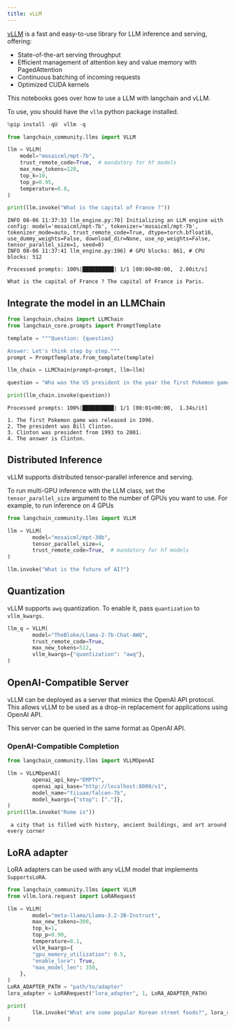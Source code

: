 ```yaml
---
title: vLLM
---
```


[vLLM](https://vllm.readthedocs.io/en/latest/index.html) is a fast and easy-to-use library for LLM inference and serving, offering:

* State-of-the-art serving throughput
* Efficient management of attention key and value memory with PagedAttention
* Continuous batching of incoming requests
* Optimized CUDA kernels

This notebooks goes over how to use a LLM with langchain and vLLM.

To use, you should have the `vllm` python package installed.

```python
%pip install -qU  vllm -q
```

```python
from langchain_community.llms import VLLM

llm = VLLM(
    model="mosaicml/mpt-7b",
    trust_remote_code=True,  # mandatory for hf models
    max_new_tokens=128,
    top_k=10,
    top_p=0.95,
    temperature=0.8,
)

print(llm.invoke("What is the capital of France ?"))
```

```output
INFO 08-06 11:37:33 llm_engine.py:70] Initializing an LLM engine with config: model='mosaicml/mpt-7b', tokenizer='mosaicml/mpt-7b', tokenizer_mode=auto, trust_remote_code=True, dtype=torch.bfloat16, use_dummy_weights=False, download_dir=None, use_np_weights=False, tensor_parallel_size=1, seed=0)
INFO 08-06 11:37:41 llm_engine.py:196] # GPU blocks: 861, # CPU blocks: 512
```
```output
Processed prompts: 100%|██████████| 1/1 [00:00<00:00,  2.00it/s]
```
```output
What is the capital of France ? The capital of France is Paris.
```

## Integrate the model in an LLMChain

```python
from langchain.chains import LLMChain
from langchain_core.prompts import PromptTemplate

template = """Question: {question}

Answer: Let's think step by step."""
prompt = PromptTemplate.from_template(template)

llm_chain = LLMChain(prompt=prompt, llm=llm)

question = "Who was the US president in the year the first Pokemon game was released?"

print(llm_chain.invoke(question))
```

```output
Processed prompts: 100%|██████████| 1/1 [00:01<00:00,  1.34s/it]
```
```output
1. The first Pokemon game was released in 1996.
2. The president was Bill Clinton.
3. Clinton was president from 1993 to 2001.
4. The answer is Clinton.
```

## Distributed Inference

vLLM supports distributed tensor-parallel inference and serving.

To run multi-GPU inference with the LLM class, set the `tensor_parallel_size` argument to the number of GPUs you want to use. For example, to run inference on 4 GPUs

```python
from langchain_community.llms import VLLM

llm = VLLM(
        model="mosaicml/mpt-30b",
        tensor_parallel_size=4,
        trust_remote_code=True,  # mandatory for hf models
)

llm.invoke("What is the future of AI?")
```

## Quantization

vLLM supports `awq` quantization. To enable it, pass `quantization` to `vllm_kwargs`.

```python
llm_q = VLLM(
        model="TheBloke/Llama-2-7b-Chat-AWQ",
        trust_remote_code=True,
        max_new_tokens=512,
        vllm_kwargs={"quantization": "awq"},
)
```

## OpenAI-Compatible Server

vLLM can be deployed as a server that mimics the OpenAI API protocol. This allows vLLM to be used as a drop-in replacement for applications using OpenAI API.

This server can be queried in the same format as OpenAI API.

### OpenAI-Compatible Completion

```python
from langchain_community.llms import VLLMOpenAI

llm = VLLMOpenAI(
        openai_api_key="EMPTY",
        openai_api_base="http://localhost:8000/v1",
        model_name="tiiuae/falcon-7b",
        model_kwargs={"stop": ["."]},
)
print(llm.invoke("Rome is"))
```

```output
 a city that is filled with history, ancient buildings, and art around every corner
```

## LoRA adapter

LoRA adapters can be used with any vLLM model that implements `SupportsLoRA`.

```python
from langchain_community.llms import VLLM
from vllm.lora.request import LoRARequest

llm = VLLM(
        model="meta-llama/Llama-3.2-3B-Instruct",
        max_new_tokens=300,
        top_k=1,
        top_p=0.90,
        temperature=0.1,
        vllm_kwargs={
        "gpu_memory_utilization": 0.5,
        "enable_lora": True,
        "max_model_len": 350,
    },
)
LoRA_ADAPTER_PATH = "path/to/adapter"
lora_adapter = LoRARequest("lora_adapter", 1, LoRA_ADAPTER_PATH)

print(
        llm.invoke("What are some popular Korean street foods?", lora_request=lora_adapter)
)
```
